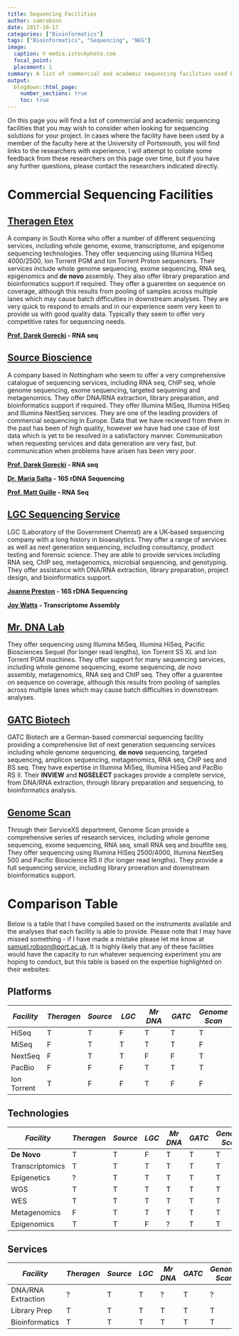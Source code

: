 ```yaml
---
title: Sequencing Facilities
author: samrobson
date: 2017-10-17
categories: ["Bioinformatics"]
tags: ["Bioinformatics", "Sequencing", "NGS"]
image: 
  caption: © media.istockphoto.com
  focal_point: 
  placement: 1
summary: A list of commercial and academic sequencing facilities used by members of the faculty
output: 
  blogdown::html_page:
    number_sections: true
    toc: true
---
```


On this page you will find a list of commercial and academic sequencing facilities that you may wish to consider when looking for sequencing solutions for your project. In cases where the facility have been used by a member of the faculty here at the University of Portsmouth, you will find links to the researchers with experience. I will attempt to collate some feedback from these researchers on this page over time, but if you have any further questions, please contact the researchers indicated directly.


# Commercial Sequencing Facilities

## [Theragen Etex](http://www.theragenetex.com/bio/)
A company in South Korea who offer a number of different sequencing services, including whole genome, exome, transcriptome, and epigenome sequencing technologies. They offer sequencing using Illumina HiSeq 4000/2500, Ion Torrent PGM and Ion Torrent Proton sequencers. Their services include whole genome sequencing, exome sequencing, RNA seq, epigenomics and **de novo** assembly. They also offer library preparation and bioinformatics support if required. They offer a guarentee on sequence on coverage, although this results from pooling of samples across multiple lanes which may cause batch difficulties in downstream analyses. They are very quick to respond to emails and in our experience seem very keen to provide us with good quality data. Typically they seem to offer very competitive rates for sequencing needs.

**[Prof. Darek Gorecki](http://www.port.ac.uk/school-of-pharmacy-and-biomedical-sciences/staff/prof-darek-gorecki.html) - RNA seq**



## [Source Bioscience](https://www.sourcebioscience.com/?gclid=CJKgxLDd99YCFe6w7QodMpsMeg)
A company based in Nottingham who seem to offer a very comprehensive catalogue of sequencing services, including RNA seq, ChIP seq, whole genome sequencing, exome sequencing, targeted sequening and metagenomics. They offer DNA/RNA extraction, library preparation, and bioinformatics support if required. They offer Illumina MiSeq, Illumina HiSeq and Illumina NextSeq services. They are one of the leading providers of commercial sequencing in Europe. Data that we have recieved from them in the past has been of high quality, however we have had one case of lost data which is yet to be resolved in a satisfactory manner. Communication when requesting services and data generation are very fast, but communication when problems have arisen has been very poor.

**[Prof. Darek Gorecki](http://www.port.ac.uk/school-of-pharmacy-and-biomedical-sciences/staff/prof-darek-gorecki.html) - RNA seq**

**[Dr. Maria Salta](http://www.port.ac.uk/school-of-biological-sciences/staff/maria-salta.html) - 16S rDNA Sequencing**

**[Prof. Matt Guille](http://www.port.ac.uk/school-of-biological-sciences/staff/prof-matt-guille.html) - RNA Seq**


## [LGC Sequencing Service](https://www.lgcgroup.com/services/dna-sequencing/#.WeYcaUw7lBw)
LGC (Laboratory of the Government Chemist) are a UK-based sequencing company with a long history in bioanalytics. They offer a range of services as well as next generation sequencing, including consultancy, product testing and forensic science. They are able to provide services including RNA seq, ChIP seq, metagenomics, microbial sequencing, and genotyping. They offer assistance with DNA/RNA extraction, library preparation, project design, and bioinformatics support.

**[Joanne Preston](http://www.port.ac.uk/school-of-biological-sciences/staff/dr-joanne-preston.html) - 16S rDNA Sequencing**

**[Joy Watts](http://www.port.ac.uk/school-of-biological-sciences/staff/dr-joy-watts.html) - Transcriptome Assembly**



## [Mr. DNA Lab](http://www.mrdnalab.com)
They offer sequencing using Illumina MiSeq, Illumina HiSeq, Pacific Biosciences Sequel (for longer read lengths), Ion Torrent S5 XL and Ion Torrent PGM machines. They offer support for many sequencing services, including whole genome sequencing, exome sequencing, *de novo* assembly, metagenomics, RNA seq and ChIP seq. They offer a guarentee on sequence on coverage, although this results from pooling of samples across multiple lanes which may cause batch difficulties in downstream analyses. 



## [GATC Biotech](https://www.gatc-biotech.com/en/index.html)
GATC Biotech are a German-based commercial sequencing facility providing a comprehensive list of next generation sequencing services including whole genome sequencing, **de novo** sequencing, targeted sequencing, amplicon sequencing, metagenomics, RNA seq, ChIP seq and BS seq. They have expertise in Illumina MiSeq, Illumina HiSeq and PacBio RS II. Their **INVIEW** and **NGSELECT** packages provide a complete service, from DNA/RNA extraction, through library preparation and sequencing, to bioinformatics analysis. 


## [Genome Scan](https://www.genomescan.nl)
Through their ServiceXS department, Genome Scan provide a comprehensive series of research services, including whole genome sequencing, exome sequencing, RNA seq, small RNA seq and bisulfite seq. They offer sequencing using Illumina HiSeq 2500/4000, Illumina NextSeq 500 and Pacific Bioscience RS II (for longer read lengths). They provide a full sequencing service, including library proeration and downstream bioinformatics support.



# Comparison Table
Below is a table that I have compiled based on the instruments available and the analyses that each facility is able to provide. Please note that I may have missed something - if I have made a mistake please let me know at <samuel.robson@port.ac.uk>. It is highly likely that any of these facilities would have the capacity to run whatever sequencing experiment you are hoping to conduct, but this table is based on the expertise highlighted on their websites:

## Platforms

| *Facility* | *Theragen* | *Source* | *LGC* | *Mr DNA* | *GATC* | *Genome Scan* | 
|---|---|---|---|---|---|---|
| HiSeq       | T | T | F | T | T | T | 
| MiSeq       | F | T | T | T | T | F | 
| NextSeq     | F | T | T | F | F | T | 
| PacBio      | F | F | F | T | T | T | 
| Ion Torrent | T | F | F | T | F | F | 

## Technologies

| *Facility* | *Theragen* | *Source* | *LGC* | *Mr DNA* | *GATC* | *Genome Scan* | 
|---|---|---|---|---|---|---|
| **De Novo**     | T | T | F | T | T | T | 
| Transcriptomics | T | T | T | T | T | T | 
| Epigenetics     | ? | T | T | T | T | T | 
| WGS             | T | T | T | T | T | T | 
| WES             | T | T | T | T | T | T | 
| Metagenomics    | F | T | T | T | T | T | 
| Epigenomics     | T | T | F | ? | T | T | 

## Services

| *Facility* | *Theragen* | *Source* | *LGC* | *Mr DNA* | *GATC* | *Genome Scan* | 
|---|---|---|---|---|---|---|
| DNA/RNA Extraction | ? | T | T | ? | T | ? |
| Library Prep       | T | T | T | T | T | T |
| Bioinformatics     | T | T | T | T | T | T |






